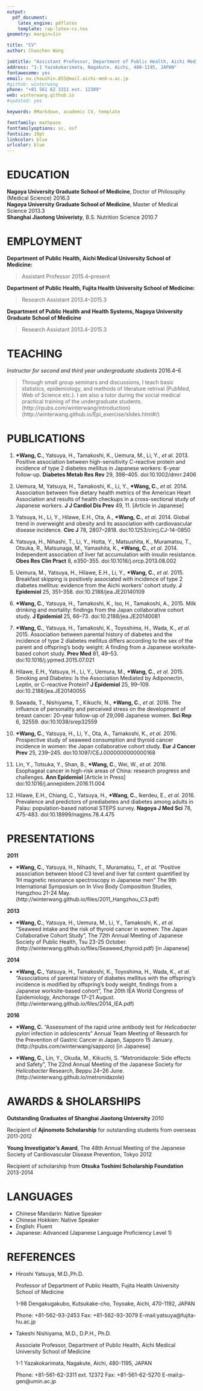 ```yaml
---
output: 
  pdf_document:
    latex_engine: pdflatex
    template: rap-latex-cv.tex
geometry: margin=1in

title: "CV"
author: Chaochen Wang

jobtitle: "Assistant Professor, Department of Public Health, Aichi Medical University School of Medicine"
address: "1-1 Yazakokarimata, Nagakute, Aichi, 480-1195, JAPAN"
fontawesome: yes
email: ou.choushin.855@mail.aichi-med-u.ac.jp
#github: winterwang 
phone: "+81 561 62 3311 ext. 12389"
web: winterwang.github.io
#updated: yes

keywords: RMarkdown, academic CV, template

fontfamily: mathpazo
fontfamilyoptions: sc, osf
fontsize: 10pt
linkcolor: blue
urlcolor: blue
---
```


# EDUCATION

**Nagoya University Graduate School of Medicine**, Doctor of Philosophy (Medical Science) \hfill  2016.3  
**Nagoya University Graduate School of Medicine**, Master of Medical Science \hfill 2013.3  
**Shanghai Jiaotong Univeristy**, B.S. Nutrition Science \hfill 2010.7  

# EMPLOYMENT

**Department of Public Health, Aichi Medical University School of Medicine:**

 > Assistant Professor \hfill 2015.4--present

**Department of Public Health, Fujita Health University School of Medicine:**

 > Research Assistant \hfill 2013.4--2015.3

**Department of Public Health and Health Systems, Nagoya University Graduate School of Medicine**

 > Research Assistant \hfill 2013.4--2015.3

# TEACHING

*Instructor for second and third year undergraduate students* \hfill 2016.4--6

> Through small group seminars and discussions, I teach basic statistics, epidemiology, and methods of literature retrival (PubMed, Web of Science etc.). I am also a tutor during the social medical practical training of the undergraduate students. (http://rpubs.com/winterwang/introduction) (http://winterwang.github.io/Epi_exercise/slides.html#/)
  
# PUBLICATIONS

1. **\*Wang, C.**, Yatsuya, H., Tamakoshi, K., Uemura, M., Li, Y., *et al.* 2013. Positive association between high-sensitivity C-reactive protein and incidence of type 2 diabetes mellitus in Japanese workers: 6-year follow-up. **Diabetes Metab Res Rev** 29, 398–405. doi:10.1002/dmrr.2406

2. Uemura, M, Yatsuya, H., Tamakoshi, K., Li, Y., **\*Wang, C.**, *et al.* 2014. Association between five dietary health metrics of the American Heart Association and results of health checkups in a cross-sectional study of Japanese workers. **J J Cardiol Dis Prev** 49, 11. [Article in Japanese]

3. Yatsuya, H., Li, Y., Hilawe, E.H., Ota, A., **\*Wang, C.**, *et al.* 2014. Global trend in overweight and obesity and its association with cardiovascular disease incidence. **Circ J** 78, 2807–2818. doi:10.1253/circj.CJ-14-0850

4. Yatsuya, H., Nihashi, T., Li, Y., Hotta, Y., Matsushita, K., Muramatsu, T., Otsuka, R., Matsunaga, M., Yamashita, K., **\*Wang, C.**, *et al.* 2014. Independent association of liver fat accumulation with insulin resistance. **Obes Res Clin Pract** 8, e350-355. doi:10.1016/j.orcp.2013.08.002

5. Uemura, M., Yatsuya, H., Hilawe, E.H., Li, Y., **\*Wang, C.**, *et al.* 2015. Breakfast skipping is positively associated with incidence of type 2 diabetes mellitus: evidence from the Aichi workers’ cohort study. **J Epidemiol** 25, 351–358. doi:10.2188/jea.JE20140109

6. **\*Wang, C.**, Yatsuya, H., Tamakoshi, K., Iso, H., Tamakoshi, A., 2015. Milk drinking and mortality: findings from the Japan collaborative cohort study. **J Epidemiol** 25, 66–73. doi:10.2188/jea.JE20140081

7. **\*Wang, C.**, Yatsuya, H., Tamakoshi, K., Toyoshima, H., Wada, K., *et al.* 2015. Association between parental history of diabetes and the incidence of type 2 diabetes mellitus differs according to the sex of the parent and offspring’s body weight: A finding from a Japanese worksite-based cohort study. **Prev Med** 81, 49–53. doi:10.1016/j.ypmed.2015.07.021

8. Hilawe, E.H., Yatsuya, H., Li, Y., Uemura, M., **\*Wang, C.**, *et al.* 2015. Smoking and Diabetes: Is the Association Mediated by Adiponectin, Leptin, or C-reactive Protein? **J Epidemiol** 25, 99–109. doi:10.2188/jea.JE20140055

9. Sawada, T., Nishiyama, T., Kikuchi, N., **\*Wang, C.**, *et al.* 2016. The influence of personality and perceived stress on the development of breast cancer: 20-year follow-up of 29,098 Japanese women. **Sci Rep** 6, 32559. doi:10.1038/srep32559

10. **\*Wang, C.**, Yatsuya, H., Li, Y., Ota, A., Tamakoshi, K., *et al.* 2016. Prospective study of seaweed consumption and thyroid cancer incidence in women: the Japan collaborative cohort study. **Eur J Cancer Prev** 25, 239–245. doi:10.1097/CEJ.0000000000000168

11. Lin, Y., Totsuka, Y., Shan, B., **\*Wang, C.**, Wei, W., *et al.* 2016. Esophageal cancer in high-risk areas of China: research progress and challenges. **Ann Epidemiol** [Article in Press] doi:10.1016/j.annepidem.2016.11.004

12. Hilawe, E.H., Chiang, C., Yatsuya, H., **\*Wang, C.**, Ikerdeu, E., *et al.* 2016. Prevalence and predictors of prediabetes and diabetes among adults in Palau: population-based national STEPS survey. **Nagoya J Med Sci** 78, 475-483. doi:10.18999/nagjms.78.4.475 


# PRESENTATIONS

**2011** 

   + **\*Wang, C.**, Yatsuya, H., Nihashi, T., Muramatsu, T., *et al.* "Positive association between blood C3 level and liver fat content quantified by 1H magnetic resonance spectroscopy in Japanese men" The 9th International Symposium on In Vivo Body Composition Studies, Hangzhou 21-24 May. (http://winterwang.github.io/files/2011_Hangzhou_C3.pdf)
   
**2013**

   + **\*Wang, C.**, Yatsuya, H., Uemura, M., Li, Y., Tamakoshi, K., *et al.* "Seaweed intake and the risk of thyroid cancer in women: The Japan Collaborative Cohort Study", The 72th Annual Meeting of Japanese Society of Public Health, Tsu 23-25 October. (http://winterwang.github.io/files/Seaweed_thyroid.pdf) [in Japanese]

**2014**

   + **\*Wang, C.**, Yatsuya, H., Tamakoshi, K., Toyoshima, H., Wada, K., *et al.* "Associations of parental history of diabetes mellitus with the offspring's incidence is modified by offspring's body weight, findings from a Japanese worksite-based cohort", The 20th IEA World Congress of Epidemiology, Anchorage 17--21 August. (http://winterwang.github.io/files/2014_IEA.pdf)

**2016** 

   + **\*Wang, C.** "Assessment of the rapid urine antibody test for *Helicobacter pylori* infection in adolescents" Annual Team Meeting of Research for the Prevention of Gastric Cancer in Japan, Sapporo 15 January. (http://rpubs.com/winterwang/sapporo) [in Japanese]

   + **\*Wang, C.**, Lin, Y., Okuda, M., Kikuchi, S. "Metronidazole: Side effects and Safety", The 22nd Annual Meeting of the Japanese Society for *Helicobacter* Research, Beppu 24--26 June. (http://winterwang.github.io/metronidazole)


# AWARDS & SHOLARSHIPS

**Outstanding Graduates of Shanghai Jiaotong University** \hfill 2010

Recipient of **Ajinomoto Scholarship** for outstanding students from overseas \hfill 2011-2012

**Young Investigator's Award**, The 48th Annual Meeting of the Japanese Society of Cardiovascular Disease Prevention, Tokyo  \hfill  2012

Recipient of scholarship from **Otsuka Toshimi Scholarship Foundation** \hfill 2013-2014


# LANGUAGES  

  - Chinese Mandarin: Native Speaker
  - Chinese Hokkien: Native Speaker
  - English: Fluent
  - Japanese: Advanced (Japanese Language Proficiency Level 1)
  
# REFERENCES

  - Hiroshi Yatsuya, M.D.,Ph.D. 
   
    Professor of Department of Public Health, Fujita Health University School of Medicine 
    
    1-98 Dengakugakubo, Kutsukake-cho, Toyoake, Aichi, 470-1192, JAPAN 
    
    Phone: +81-562-93-2453 Fax: +81-562-93-3079 E-mail:yatsuya@fujita-hu.ac.jp 
  - Takeshi Nishiyama, M.D., D.P.H., Ph.D. 
 
    Associate Professor, Department of Public Health, Aichi Medical University School of Medicine
    
    1-1 Yazakokarimata, Nagakute, Aichi, 480-1195, JAPAN
    
    Phone: +81-561-62-3311 ext. 12372 Fax: +81-561-62-5270 E-mail:p-gen@umin.ac.jp
    
   

 